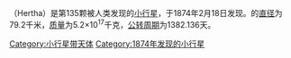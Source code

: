 {{Infobox Planet | discovery=yes | physical_characteristics = yes | bgcolour=#FFFFC0 |
 name=135 Hertha
 | discoverer=[[克里斯蒂安·亨利·弗里德里希·彼得斯|克里斯蒂安·亨利·弗里德里希·彼得斯]]
 | discovered=1874年2月18日
 | alt_names= 
 | mp_category=[[主小行星帶|主小行星帶]]
 | epoch=2006年12月31日 ([[儒略日|JD]] 2454100.5)
 | semimajor=363.268 [[Giga|G]][[metre|m]] (2.428 [[天文單位|AU]])
 | perihelion=288.252 Gm (1.927 AU)
 | aphelion=438.283 Gm (2.930 AU)
 | eccentricity=0.207
 | period=1382.136 [[日|d]] (3.78 [[Julian_year_(astronomy)|a]])
 | inclination=2.305[[degree_(angle)|°]]
 | asc_node=343.896°
 | arg_peri=340.012°
 | mean_anomaly=246.145°
 | avg_speed=18.91 km/[[second|s]]
 | dimensions=79.2 km
 | mass=5.2{{e|17}} [[kilogram|kg]]
 | density=? g/[[cubic_centimetre|cm³]]
 | surface_grav=0.0221 m/s²
 | escape_velocity=0.0419 km/s
 | rotation=? d
 | spectral_type=[[M-型小行星|M]]
 | abs_magnitude=8.23
 | albedo=?
 | single_temperature=~179 [[kelvin|K]]}}
'''{{BASEPAGENAME}}'''（Hertha）是第135颗被人类发现的[[小行星|小行星]]，于1874年2月18日发现。{{BASEPAGENAME}}的[[直径|直径]]为79.2千米，[[质量|质量]]为5.2×10<sup>17</sup>千克，[[公转周期|公转周期]]为1382.136天。
{{beltasteroid-stub}}

[[Category:小行星带天体|Category:小行星带天体]]
[[Category:1874年发现的小行星|Category:1874年发现的小行星]]